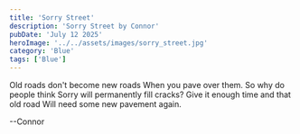 ```yaml
---
title: 'Sorry Street'
description: 'Sorry Street by Connor'
pubDate: 'July 12 2025'
heroImage: '../../assets/images/sorry_street.jpg'
category: 'Blue'
tags: ['Blue']
---
```


Old roads don't become new roads
When you pave over them.
So why do people think
Sorry will permanently fill cracks?
Give it enough time and that old road
Will need some new pavement again.

--Connor
